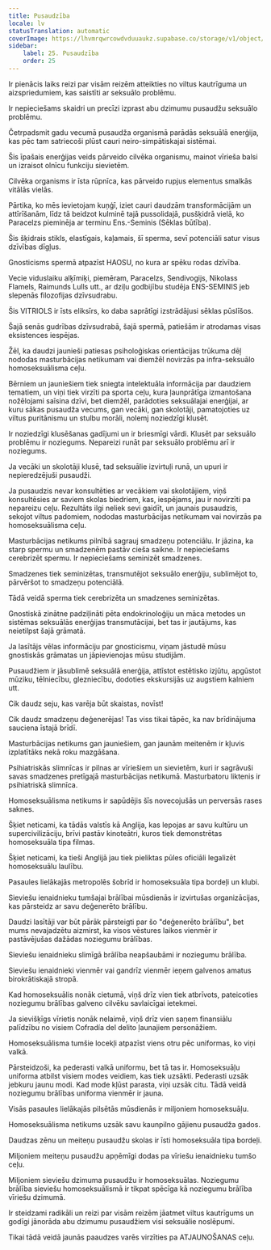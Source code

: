 ```yaml
---
title: Pusaudzība
locale: lv
statusTranslation: automatic
coverImage: https://lhvmrqwrcowdvduuaukz.supabase.co/storage/v1/object/public/strapi-uploads/small_cover-educacion-fundamental.webp-2d51a7828a2b1309555be27f7e2a61a0.webp
sidebar:
    label: 25. Pusaudzība
    order: 25
---
```

Ir pienācis laiks reizi par visām reizēm atteikties no viltus kautrīguma un aizspriedumiem, kas saistīti ar seksuālo problēmu.

Ir nepieciešams skaidri un precīzi izprast abu dzimumu pusaudžu seksuālo problēmu.

Četrpadsmit gadu vecumā pusaudža organismā parādās seksuālā enerģija, kas pēc tam satriecoši plūst cauri neiro-simpātiskajai sistēmai.

Šis īpašais enerģijas veids pārveido cilvēka organismu, mainot vīrieša balsi un izraisot olnīcu funkciju sievietēm.

Cilvēka organisms ir īsta rūpnīca, kas pārveido rupjus elementus smalkās vitālās vielās.

Pārtika, ko mēs ievietojam kuņģī, iziet cauri daudzām transformācijām un attīrīšanām, līdz tā beidzot kulminē tajā pussolidajā, pusšķidrā vielā, ko Paracelzs pieminēja ar terminu Ens.-Seminis (Sēklas būtība).

Šis šķidrais stikls, elastīgais, kaļamais, šī sperma, sevī potenciāli satur visus dzīvības dīgļus.

Gnosticisms spermā atpazīst HAOSU, no kura ar spēku rodas dzīvība.

Vecie viduslaiku alķīmiķi, piemēram, Paracelzs, Sendivogijs, Nikolass Flamels, Raimunds Lulls utt., ar dziļu godbijību studēja ENS-SEMINIS jeb slepenās filozofijas dzīvsudrabu.

Šis VITRIOLS ir īsts eliksīrs, ko daba saprātīgi izstrādājusi sēklas pūslīšos.

Šajā senās gudrības dzīvsudrabā, šajā spermā, patiešām ir atrodamas visas eksistences iespējas.

Žēl, ka daudzi jaunieši patiesas psiholoģiskas orientācijas trūkuma dēļ nododas masturbācijas netikumam vai diemžēl novirzās pa infra-seksuālo homoseksuālisma ceļu.

Bērniem un jauniešiem tiek sniegta intelektuāla informācija par daudziem tematiem, un viņi tiek virzīti pa sporta ceļu, kura ļaunprātīga izmantošana nožēlojami saīsina dzīvi, bet diemžēl, parādoties seksuālajai enerģijai, ar kuru sākas pusaudža vecums, gan vecāki, gan skolotāji, pamatojoties uz viltus puritānismu un stulbu morāli, nolemj noziedzīgi klusēt.

Ir noziedzīgi klusēšanas gadījumi un ir briesmīgi vārdi. Klusēt par seksuālo problēmu ir noziegums. Nepareizi runāt par seksuālo problēmu arī ir noziegums.

Ja vecāki un skolotāji klusē, tad seksuālie izvirtuļi runā, un upuri ir nepieredzējuši pusaudži.

Ja pusaudzis nevar konsultēties ar vecākiem vai skolotājiem, viņš konsultēsies ar saviem skolas biedriem, kas, iespējams, jau ir novirzīti pa nepareizu ceļu. Rezultāts ilgi neliek sevi gaidīt, un jaunais pusaudzis, sekojot viltus padomiem, nododas masturbācijas netikumam vai novirzās pa homoseksuālisma ceļu.

Masturbācijas netikums pilnībā sagrauj smadzeņu potenciālu. Ir jāzina, ka starp spermu un smadzenēm pastāv cieša saikne. Ir nepieciešams cerebrizēt spermu. Ir nepieciešams seminizēt smadzenes.

Smadzenes tiek seminizētas, transmutējot seksuālo enerģiju, sublimējot to, pārvēršot to smadzeņu potenciālā.

Tādā veidā sperma tiek cerebrizēta un smadzenes seminizētas.

Gnostiskā zinātne padziļināti pēta endokrinoloģiju un māca metodes un sistēmas seksuālās enerģijas transmutācijai, bet tas ir jautājums, kas neietilpst šajā grāmatā.

Ja lasītājs vēlas informāciju par gnosticismu, viņam jāstudē mūsu gnostiskās grāmatas un jāpievienojas mūsu studijām.

Pusaudžiem ir jāsublimē seksuālā enerģija, attīstot estētisko izjūtu, apgūstot mūziku, tēlniecību, glezniecību, dodoties ekskursijās uz augstiem kalniem utt.

Cik daudz seju, kas varēja būt skaistas, novīst!

Cik daudz smadzeņu deģenerējas! Tas viss tikai tāpēc, ka nav brīdinājuma sauciena īstajā brīdī.

Masturbācijas netikums gan jauniešiem, gan jaunām meitenēm ir kļuvis izplatītāks nekā roku mazgāšana.

Psihiatriskās slimnīcas ir pilnas ar vīriešiem un sievietēm, kuri ir sagrāvuši savas smadzenes pretīgajā masturbācijas netikumā. Masturbatoru liktenis ir psihiatriskā slimnīca.

Homoseksuālisma netikums ir sapūdējis šīs novecojušās un perversās rases saknes.

Šķiet neticami, ka tādās valstīs kā Anglija, kas lepojas ar savu kultūru un supercivilizāciju, brīvi pastāv kinoteātri, kuros tiek demonstrētas homoseksuāla tipa filmas.

Šķiet neticami, ka tieši Anglijā jau tiek pieliktas pūles oficiāli legalizēt homoseksuālu laulību.

Pasaules lielākajās metropolēs šobrīd ir homoseksuāla tipa bordeļi un klubi.

Sieviešu ienaidnieku tumšajai brālībai mūsdienās ir izvirtušas organizācijas, kas pārsteidz ar savu deģenerēto brālību.

Daudzi lasītāji var būt pārāk pārsteigti par šo "deģenerēto brālību", bet mums nevajadzētu aizmirst, ka visos vēstures laikos vienmēr ir pastāvējušas dažādas noziegumu brālības.

Sieviešu ienaidnieku slimīgā brālība neapšaubāmi ir noziegumu brālība.

Sieviešu ienaidnieki vienmēr vai gandrīz vienmēr ieņem galvenos amatus birokrātiskajā stropā.

Kad homoseksuālis nonāk cietumā, viņš drīz vien tiek atbrīvots, pateicoties noziegumu brālības galveno cilvēku savlaicīgai ietekmei.

Ja sievišķīgs vīrietis nonāk nelaimē, viņš drīz vien saņem finansiālu palīdzību no visiem Cofradía del delito ļaunajiem personāžiem.

Homoseksuālisma tumšie locekļi atpazīst viens otru pēc uniformas, ko viņi valkā.

Pārsteidzoši, ka pederasti valkā uniformu, bet tā tas ir. Homoseksuāļu uniforma atbilst visiem modes veidiem, kas tiek uzsākti. Pederasti uzsāk jebkuru jaunu modi. Kad mode kļūst parasta, viņi uzsāk citu. Tādā veidā noziegumu brālības uniforma vienmēr ir jauna.

Visās pasaules lielākajās pilsētās mūsdienās ir miljoniem homoseksuāļu.

Homoseksuālisma netikums uzsāk savu kaunpilno gājienu pusaudža gados.

Daudzas zēnu un meiteņu pusaudžu skolas ir īsti homoseksuāla tipa bordeļi.

Miljoniem meiteņu pusaudžu apņēmīgi dodas pa vīriešu ienaidnieku tumšo ceļu.

Miljoniem sieviešu dzimuma pusaudžu ir homoseksuālas. Noziegumu brālība sieviešu homoseksuālismā ir tikpat spēcīga kā noziegumu brālība vīriešu dzimumā.

Ir steidzami radikāli un reizi par visām reizēm jāatmet viltus kautrīgums un godīgi jānorāda abu dzimumu pusaudžiem visi seksuālie noslēpumi.

Tikai tādā veidā jaunās paaudzes varēs virzīties pa ATJAUNOŠANAS ceļu.

